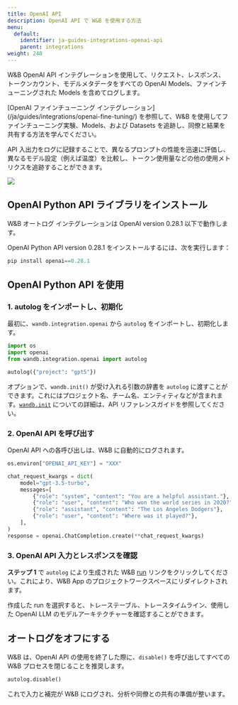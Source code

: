 ```yaml
---
title: OpenAI API
description: OpenAI API で W&B を使用する方法
menu:
  default:
    identifier: ja-guides-integrations-openai-api
    parent: integrations
weight: 240
---
```


<Card title="Try in Colab" href="https://github.com/wandb/examples/blob/master/colabs/openai/OpenAI_API_Autologger_Quickstart.ipynb" icon="python"/>

W&B OpenAI API インテグレーションを使用して、リクエスト、レスポンス、トークンカウント、モデルメタデータをすべての OpenAI Models、ファインチューニングされた Models を含めてログします。

<Note>
[OpenAI ファインチューニング インテグレーション](/ja/guides/integrations/openai-fine-tuning/) を参照して、W&B を使用してファインチューニング実験、Models、および Datasets を追跡し、同僚と結果を共有する方法を学んでください。
</Note>

API 入出力をログに記録することで、異なるプロンプトの性能を迅速に評価し、異なるモデル設定（例えば温度）を比較し、トークン使用量などの他の使用メトリクスを追跡することができます。

<Frame>
    <img src="/images/integrations/open_ai_autolog.png"  />
</Frame>

## OpenAI Python API ライブラリをインストール

W&B オートログ インテグレーションは OpenAI version 0.28.1 以下で動作します。

OpenAI Python API version 0.28.1 をインストールするには、次を実行します：
```python
pip install openai==0.28.1
```

## OpenAI Python API を使用

### 1. autolog をインポートし、初期化
最初に、`wandb.integration.openai` から `autolog` をインポートし、初期化します。

```python
import os
import openai
from wandb.integration.openai import autolog

autolog({"project": "gpt5"})
```

オプションで、`wandb.init()` が受け入れる引数の辞書を `autolog` に渡すことができます。これにはプロジェクト名、チーム名、エンティティなどが含まれます。[`wandb.init`](/ja/models/ref/python/init) についての詳細は、API リファレンスガイドを参照してください。

### 2. OpenAI API を呼び出す
OpenAI API への各呼び出しは、W&B に自動的にログされます。

```python
os.environ["OPENAI_API_KEY"] = "XXX"

chat_request_kwargs = dict(
    model="gpt-3.5-turbo",
    messages=[
        {"role": "system", "content": "You are a helpful assistant."},
        {"role": "user", "content": "Who won the world series in 2020?"},
        {"role": "assistant", "content": "The Los Angeles Dodgers"},
        {"role": "user", "content": "Where was it played?"},
    ],
)
response = openai.ChatCompletion.create(**chat_request_kwargs)
```

### 3. OpenAI API 入力とレスポンスを確認

**ステップ 1** で `autolog` により生成された W&B [run](/ja/models/runs/) リンクをクリックしてください。これにより、W&B App のプロジェクトワークスペースにリダイレクトされます。

作成した run を選択すると、トレーステーブル、トレースタイムライン、使用した OpenAI LLM のモデルアーキテクチャーを確認することができます。

## オートログをオフにする
W&B は、OpenAI API の使用を終了した際に、`disable()` を呼び出してすべての W&B プロセスを閉じることを推奨します。

```python
autolog.disable()
```

これで入力と補完が W&B にログされ、分析や同僚との共有の準備が整います。